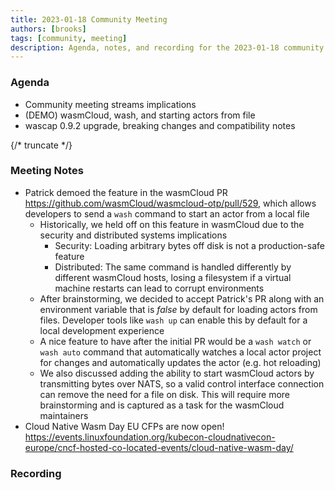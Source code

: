 ```yaml
---
title: 2023-01-18 Community Meeting
authors: [brooks]
tags: [community, meeting]
description: Agenda, notes, and recording for the 2023-01-18 community meeting
---
```



### Agenda

- Community meeting streams implications
- (DEMO) wasmCloud, wash, and starting actors from file
- wascap 0.9.2 upgrade, breaking changes and compatibility notes

{/* truncate */}

### Meeting Notes

- Patrick demoed the feature in the wasmCloud PR https://github.com/wasmCloud/wasmcloud-otp/pull/529, which allows developers to send a `wash` command to start an actor from a local file
  - Historically, we held off on this feature in wasmCloud due to the security and distributed systems implications
    - Security: Loading arbitrary bytes off disk is not a production-safe feature
    - Distributed: The same command is handled differently by different wasmCloud hosts, losing a filesystem if a virtual machine restarts can lead to corrupt environments
  - After brainstorming, we decided to accept Patrick's PR along with an environment variable that is _false_ by default for loading actors from files. Developer tools like `wash up` can enable this by default for a local development experience
  - A nice feature to have after the initial PR would be a `wash watch` or `wash auto` command that automatically watches a local actor project for changes and automatically updates the actor (e.g. hot reloading)
  - We also discussed adding the ability to start wasmCloud actors by transmitting bytes over NATS, so a valid control interface connection can remove the need for a file on disk. This will require more brainstorming and is captured as a task for the wasmCloud maintainers
- Cloud Native Wasm Day EU CFPs are now open! https://events.linuxfoundation.org/kubecon-cloudnativecon-europe/cncf-hosted-co-located-events/cloud-native-wasm-day/

### Recording

<YouTube url="https://youtu.be/ouCl7gicXTc" />
